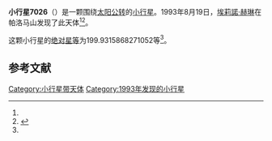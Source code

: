 {{Infobox planet
| bgcolour = #FFFFC0
| name = 7026
| symbol = 
| image = 
| caption = 
| discovery = yes
| discovery_ref = 
| discoverer = [[埃莉諾·赫琳|埃莉諾·赫琳]]
| discovery_site = [[帕洛马山|帕洛马山]] 
| discovered = 1993年8月19日
| designations = yes
| mp_name = 
| named_after = 
| alt_names = 1993 QB1/ 1976 QX1 / 1979 HC5 / 1994 WL13
| mp_category = [[主带小行星|主带小行星]]
| orbit_ref = <ref name="a">[http://ssd.jpl.nasa.gov/sbdb.cgi?sstr=7026 7026] {{Wayback|url=http://ssd.jpl.nasa.gov/sbdb.cgi?sstr=7026 |date=20201124022843 }}，小行星數據庫瀏覽器（JPL Small-Body Database Browser）－[[美国国家航空航天局|美国国家航空航天局]]喷气推进实验室</ref>
| epoch = 2456400.5 (2013年4月18日更新)
| aphelion = {{convert|2.65928610055034|AU|km|3|abbr=on|lk=out}}
| perihelion = {{convert|1.862506453373235|AU|km|3|abbr=on}}
| semimajor = {{convert|2.260896276961788|AU|km|3|abbr=on}}
| eccentricity = 0.176208802
| period = 1241.70773 [[日|日]]<br />3.4[[儒略年|儒略年]]
| avg_speed = 
| inclination = 3.91415972764633
| asc_node = 94.7530034482391
| mean_anomaly = 
| arg_peri = 199.9315868271052
| satellites = 
| physical_characteristics = yes
| dimensions = 
| mass = 
| density = 
| surface_grav = 
| escape_velocity = 
| sidereal_day = 
| axial_tilt = 
| pole_ecliptic_lat = 
| pole_ecliptic_lon = 
| albedo = 
| temperatures= 
| temp_name1 = 
| mean_temp_1 = 
| max_temp_1 = 
| temp_name2 = 
| max_temp_2 = 
| spectral_type = 
| abs_magnitude = 199.9315868271052
}}

'''小行星7026'''（{{lang-en|7026}}）是一颗围绕[[太阳|太阳]][[公转|公转]]的[[小行星|小行星]]。1993年8月19日，[[埃莉諾·赫琳|埃莉諾·赫琳]]在帕洛马山发现了此天体<ref name="a" /><ref>{{cite news|title=小行星列表|url=http://cfa-www.harvard.edu/iau/lists/NumberedMPs.txt|accessdate=2013-07-08|newspaper=哈佛大学|archive-date=2008-05-17|archive-url=https://web.archive.org/web/20080517010638/http://cfa-www.harvard.edu/iau/lists/NumberedMPs.txt|dead-url=no}}</ref>。

这颗小行星的[[绝对星等|绝对星等]]为199.9315868271052等<ref name="a" />。

==参考文献==
{{reflist}}
{{Minor Planet Number|[[小行星7025|小行星7025]]|[[小行星7027|小行星7027]]}}

{{小天体}}

[[Category:小行星带天体|Category:小行星带天体]]
[[Category:1993年发现的小行星|Category:1993年发现的小行星]]

{{asteroid-stub}}